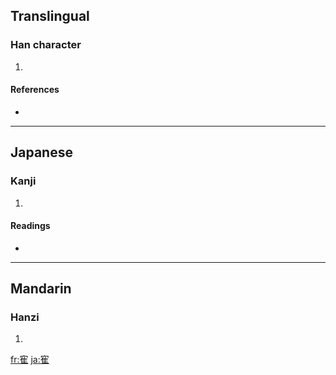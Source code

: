 {{also|隺}}
==Translingual==

===Han character===
{{Han char|rn=40|rad=宀|as=08|sn=11|four=|canj=十人土 (JOG)}}

# {{defn|Han|sort=宀08}}

====References====
* {{Han ref|kx=0288.201|hdz=20938.101|uh=5BC9|ud=23497}}

----

==Japanese==

===Kanji===
{{ja-kanji|grade=|rs=宀08}}

# {{defn|Japanese}}

====Readings====
* {{ja-readings|on=[[かく]] (kaku)|kun=[[つる]] (tsuru)}}

----

==Mandarin==

===Hanzi===
{{cmn-hanzi|pin=[[què]] ([[que4]])|wg=ch'üeh<sup>4</sup>}}

# {{defn|Mandarin}}

[[fr:寉]]
[[ja:寉]]